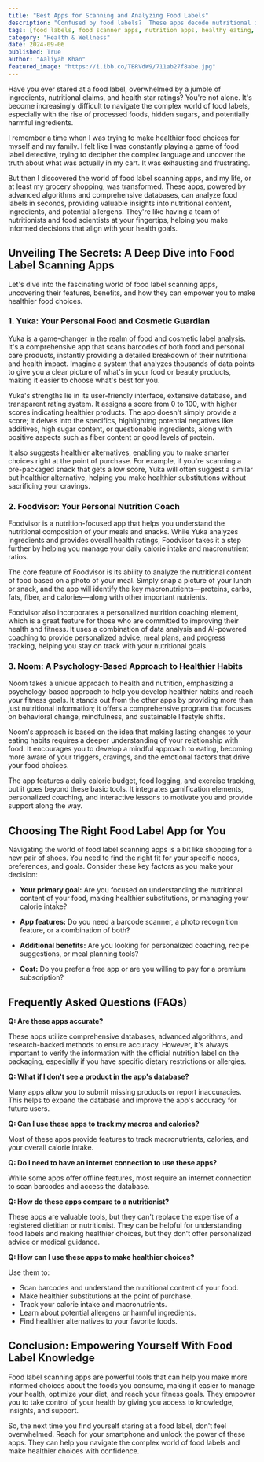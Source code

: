```yaml
---
title: "Best Apps for Scanning and Analyzing Food Labels"
description: "Confused by food labels?  These apps decode nutritional information, ingredients, and potential allergens, helping you make smarter food choices.  We review popular apps like Yuka, Foodvisor, and Noom, highlighting their features and benefits."
tags: [food labels, food scanner apps, nutrition apps, healthy eating, grocery shopping, food analysis, ingredient analysis, calorie tracking, macro tracking, health and wellness, food technology]
category: "Health & Wellness"
date: 2024-09-06
published: True
author: "Aaliyah Khan"
featured_image: "https://i.ibb.co/TBRVdW9/711ab27f8abe.jpg"
---
```



Have you ever stared at a food label, overwhelmed by a jumble of ingredients, nutritional claims, and health star ratings?  You're not alone.  It's become increasingly difficult to navigate the complex world of food labels, especially with the rise of processed foods, hidden sugars, and potentially harmful ingredients.  

I remember a time when I was trying to make healthier food choices for myself and my family. I felt like I was constantly playing a game of food label detective, trying to decipher the complex language and uncover the truth about what was actually in my cart.  It was exhausting and frustrating.  

But then I discovered the world of food label scanning apps, and my life, or at least my grocery shopping, was transformed.  These apps, powered by advanced algorithms and comprehensive databases, can analyze food labels in seconds, providing valuable insights into nutritional content, ingredients, and potential allergens.  They're like having a team of nutritionists and food scientists at your fingertips, helping you make informed decisions that align with your health goals.

## Unveiling The Secrets: A Deep Dive into Food Label Scanning Apps

Let's dive into the fascinating world of food label scanning apps, uncovering their features, benefits, and how they can empower you to make healthier food choices. 

### 1. Yuka: Your Personal Food and Cosmetic Guardian

Yuka is a game-changer in the realm of food and cosmetic label analysis.  It's a comprehensive app that scans barcodes of both food and personal care products, instantly providing a detailed breakdown of their nutritional and health impact.  Imagine a system that analyzes thousands of data points to give you a clear picture of what's in your food or beauty products, making it easier to choose what's best for you.  

Yuka's strengths lie in its user-friendly interface, extensive database, and transparent rating system.  It assigns a score from 0 to 100, with higher scores indicating healthier products. The app doesn't simply provide a score; it delves into the specifics, highlighting potential negatives like additives, high sugar content, or questionable ingredients, along with positive aspects such as fiber content or good levels of protein.  

It also suggests healthier alternatives, enabling you to make smarter choices right at the point of purchase.   For example, if you're scanning a pre-packaged snack that gets a low score, Yuka will often suggest a similar but healthier alternative, helping you make healthier substitutions without sacrificing your cravings.  

### 2. Foodvisor: Your Personal Nutrition Coach

Foodvisor is a nutrition-focused app that helps you understand the nutritional composition of your meals and snacks.  While Yuka analyzes ingredients and provides overall health ratings, Foodvisor takes it a step further by helping you manage your daily calorie intake and macronutrient ratios.

The core feature of Foodvisor is its ability to analyze the nutritional content of food based on a photo of your meal.   Simply snap a picture of your lunch or snack, and the app will identify the key macronutrients—proteins, carbs, fats, fiber, and calories—along with other important nutrients.  

Foodvisor also incorporates a personalized nutrition coaching element, which is a great feature for those who are committed to improving their health and fitness.  It uses a combination of data analysis and AI-powered coaching to provide personalized advice, meal plans, and progress tracking, helping you stay on track with your nutritional goals.  

### 3. Noom:  A Psychology-Based Approach to Healthier Habits

Noom takes a unique approach to health and nutrition, emphasizing a psychology-based approach to help you develop healthier habits and reach your fitness goals. It stands out from the other apps by providing more than just nutritional information; it offers a comprehensive program that focuses on behavioral change, mindfulness, and sustainable lifestyle shifts.  

Noom's approach is based on the idea that making lasting changes to your eating habits requires a deeper understanding of your relationship with food. It encourages you to develop a mindful approach to eating, becoming more aware of your triggers, cravings, and the emotional factors that drive your food choices.  

The app features a daily calorie budget, food logging, and exercise tracking, but it goes beyond these basic tools.  It integrates gamification elements, personalized coaching, and interactive lessons to motivate you and provide support along the way.  

## Choosing The Right Food Label App for You

Navigating the world of food label scanning apps is a bit like shopping for a new pair of shoes. You need to find the right fit for your specific needs, preferences, and goals.  Consider these key factors as you make your decision:

- **Your primary goal:** Are you focused on understanding the nutritional content of your food, making healthier substitutions, or managing your calorie intake?  

- **App features:**  Do you need a barcode scanner, a photo recognition feature, or a combination of both?  

- **Additional benefits:** Are you looking for personalized coaching, recipe suggestions, or meal planning tools?  

- **Cost:**  Do you prefer a free app or are you willing to pay for a premium subscription?

## Frequently Asked Questions (FAQs)

**Q:  Are these apps accurate?**

These apps utilize comprehensive databases, advanced algorithms, and research-backed methods to ensure accuracy. However, it's always important to verify the information with the official nutrition label on the packaging, especially if you have specific dietary restrictions or allergies.  

**Q: What if I don't see a product in the app's database?**

Many apps allow you to submit missing products or report inaccuracies.  This helps to expand the database and improve the app's accuracy for future users.  

**Q:  Can I use these apps to track my macros and calories?**

Most of these apps provide features to track macronutrients, calories, and your overall calorie intake.  

**Q:  Do I need to have an internet connection to use these apps?**

While some apps offer offline features, most require an internet connection to scan barcodes and access the database. 

**Q:  How do these apps compare to a nutritionist?**

These apps are valuable tools, but they can't replace the expertise of a registered dietitian or nutritionist.  They can be helpful for understanding food labels and making healthier choices, but they don't offer personalized advice or medical guidance. 

**Q:  How can I use these apps to make healthier choices?**

Use them to:
- Scan barcodes and understand the nutritional content of your food.
- Make healthier substitutions at the point of purchase.
- Track your calorie intake and macronutrients.
- Learn about potential allergens or harmful ingredients.
- Find healthier alternatives to your favorite foods.

## Conclusion: Empowering Yourself With Food Label Knowledge

Food label scanning apps are powerful tools that can help you make more informed choices about the foods you consume, making it easier to manage your health, optimize your diet, and reach your fitness goals.   They empower you to take control of your health by giving you access to knowledge, insights, and support.  

So, the next time you find yourself staring at a food label, don't feel overwhelmed.  Reach for your smartphone and unlock the power of these apps.  They can help you navigate the complex world of food labels and make healthier choices with confidence. 
